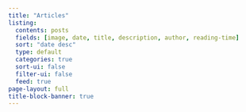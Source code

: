 ```yaml
---
title: "Articles"
listing:
  contents: posts
  fields: [image, date, title, description, author, reading-time]
  sort: "date desc"
  type: default
  categories: true
  sort-ui: false
  filter-ui: false
  feed: true
page-layout: full
title-block-banner: true
---
```

